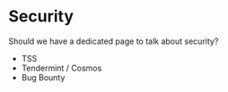 ---
---

# Security

Should we have a dedicated page to talk about security?

- TSS
- Tendermint / Cosmos
- Bug Bounty